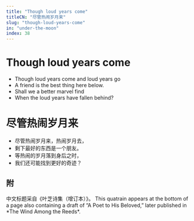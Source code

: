 ```yaml
---
title: "Though loud years come"
titleCN: "尽管热闹岁月来"
slug: "though-loud-years-come"
in: "under-the-moon"
index: 38
---
```


<PoemContent>
<PoemSection>

# Though loud years come
- Though loud years come and loud years go
- A friend is the best thing here below.
- Shall we a better marvel find
- When the loud years have fallen behind?

</PoemSection>

<PoemSection>

# 尽管热闹岁月来
- 尽管热闹岁月来，热闹岁月去，
- 剩下最好的东西是一个朋友。
- 等热闹的岁月落到身后之时，
- 我们还可能找到更好的奇迹？

</PoemSection>
</PoemContent>

<PoemTranslator translator="傅浩"/>

## 附

<PoemAppendix source="维护者注——">
<PoemFootnote>
中文标题采自《叶芝诗集（增订本）》。
</PoemFootnote>
</PoemAppendix>

<PoemAppendix source="George Bornstein—">
<PoemFootnote>
This quatrain appears at the bottom of a page also containing a draft of “A Poet to His Beloved,” later published in *The Wind Among the Reeds*.
</PoemFootnote>
</PoemAppendix>
